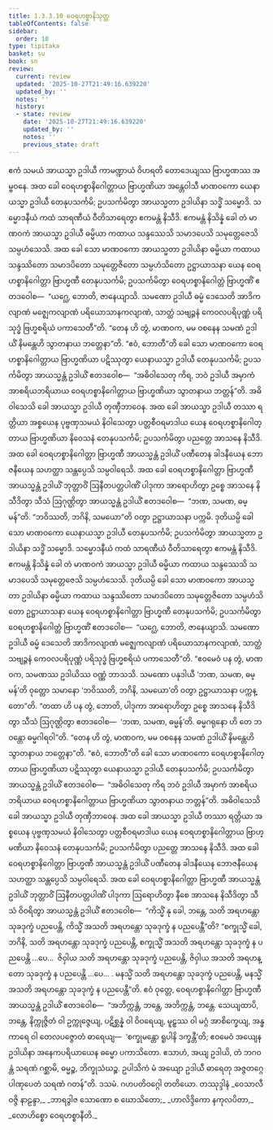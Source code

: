 ```yaml
---
title: 1.3.3.10 ဝေရဟစ္စာနိသုတ္တ
tableOfContents: false
sidebar:
  order: 10
type: tipitaka
basket: su
book: sn
review:
  current: review
  updated: '2025-10-27T21:49:16.639220'
  updated_by: ''
  notes: ''
  history:
  - state: review
    date: '2025-10-27T21:49:16.639220'
    updated_by: ''
    notes: ''
    previous_state: draft
---
```



<ReviewStatus review={frontmatter.review} showDetails={true} />

<HypothesisAnnotation frontmatter={frontmatter} />

<DynamicBreadcrumb />

<Division number="133" book="sn" e="ch" v="18" p="299">

<Paragraph number="764" book="sn">
ဧကံ သမယံ အာယသ္မာ ဥဒါယီ ကာမဏ္ဍာယံ ဝိဟရတိ တောဒေယျဿ ဗြာဟ္မဏဿ အမ္ဗဝနေ. အထ ခေါ ဝေရဟစ္စာနိဂေါတ္တာယ ဗြာဟ္မဏိယာ အန္တေဝါသီ မာဏဝကော ယေနာယသ္မာ ဥဒါယီ တေနုပသင်္ကမိ; ဥပသင်္ကမိတွာ အာယသ္မတာ ဥဒါယိနာ သဒ္ဓိံ သမ္မောဒိ. သမ္မောဒနီယံ ကထံ သာရဏီယံ ဝီတိသာရေတွာ ဧကမန္တံ နိသီဒိ. ဧကမန္တံ နိသိန္နံ ခေါ တံ မာဏဝကံ အာယသ္မာ ဥဒါယီ ဓမ္မိယာ ကထာယ သန္ဒဿေသိ သမာဒပေသိ သမုတ္တေဇေသိ သမ္ပဟံသေသိ. အထ ခေါ သော မာဏဝကော အာယသ္မတာ ဥဒါယိနာ ဓမ္မိယာ ကထာယ သန္ဒဿိတော သမာဒပိတော သမုတ္တေဇိတော သမ္ပဟံသိတော ဥဋ္ဌာယာသနာ ယေန ဝေရဟစ္စာနိဂေါတ္တာ ဗြာဟ္မဏီ တေနုပသင်္ကမိ; ဥပသင်္ကမိတွာ ဝေရဟစ္စာနိဂေါတ္တံ ဗြာဟ္မဏိံ ဧတဒဝေါစ—  “ယဂ္ဃေ, ဘောတိ, ဇာနေယျာသိ. သမဏော ဥဒါယီ ဓမ္မံ ဒေသေတိ အာဒိကလျာဏံ မဇ္ဈေကလျာဏံ ပရိယောသာနကလျာဏံ, သာတ္ထံ သဗျဉ္ဇနံ ကေဝလပရိပုဏ္ဏံ ပရိသုဒ္ဓံ ဗြဟ္မစရိယံ ပကာသေတီ”တိ.
</Paragraph>

<Paragraph number="765" book="sn">
“တေန ဟိ တွံ, မာဏဝက, မမ ဝစနေန သမဏံ ဥဒါယိံ နိမန္တေဟိ သွာတနာယ ဘတ္တေနာ”တိ. “ဧဝံ, ဘောတီ”တိ ခေါ သော မာဏဝကော ဝေရဟစ္စာနိဂေါတ္တာယ ဗြာဟ္မဏိယာ ပဋိဿုတွာ ယေနာယသ္မာ ဥဒါယီ တေနုပသင်္ကမိ; ဥပသင်္ကမိတွာ အာယသ္မန္တံ ဥဒါယိံ ဧတဒဝေါစ—  “အဓိဝါသေတု ကိရ, ဘဝံ ဥဒါယီ အမှာကံ အာစရိယဘရိယာယ ဝေရဟစ္စာနိဂေါတ္တာယ ဗြာဟ္မဏိယာ သွာတနာယ ဘတ္တန်”တိ. အဓိဝါသေသိ ခေါ အာယသ္မာ ဥဒါယီ တုဏှီဘာဝေန. အထ ခေါ အာယသ္မာ ဥဒါယီ တဿာ ရတ္တိယာ အစ္စယေန ပုဗ္ဗဏှသမယံ နိဝါသေတွာ ပတ္တစီဝရမာဒါယ ယေန ဝေရဟစ္စာနိဂေါတ္တာယ ဗြာဟ္မဏိယာ နိဝေသနံ တေနုပသင်္ကမိ; ဥပသင်္ကမိတွာ ပညတ္တေ အာသနေ နိသီဒိ. အထ ခေါ ဝေရဟစ္စာနိဂေါတ္တာ ဗြာဟ္မဏီ အာယသ္မန္တံ ဥဒါယိံ ပဏီတေန ခါဒနီယေန ဘောဇနီယေန သဟတ္ထာ သန္တပ္ပေသိ သမ္ပဝါရေသိ. အထ ခေါ ဝေရဟစ္စာနိဂေါတ္တာ ဗြာဟ္မဏီ အာယသ္မန္တံ ဥဒါယိံ ဘုတ္တာဝိံ ဩနီတပတ္တပါဏိံ ပါဒုကာ အာရောဟိတွာ ဥစ္စေ အာသနေ နိသီဒိတွာ သီသံ ဩဂုဏ္ဌိတွာ အာယသ္မန္တံ ဥဒါယိံ ဧတဒဝေါစ—  “ဘဏ, သမဏ, ဓမ္မန်”တိ. “ဘဝိဿတိ, ဘဂိနိ, သမယော”တိ ဝတွာ ဥဋ္ဌာယာသနာ ပက္ကမိ.
</Paragraph>

<Paragraph number="766" book="sn">
ဒုတိယမ္ပိ ခေါ သော မာဏဝကော ယေနာယသ္မာ ဥဒါယီ တေနုပသင်္ကမိ; ဥပသင်္ကမိတွာ အာယသ္မတာ ဥဒါယိနာ သဒ္ဓိံ သမ္မောဒိ. သမ္မောဒနီယံ ကထံ သာရဏီယံ ဝီတိသာရေတွာ ဧကမန္တံ နိသီဒိ. ဧကမန္တံ နိသိန္နံ ခေါ တံ မာဏဝကံ အာယသ္မာ ဥဒါယီ ဓမ္မိယာ ကထာယ သန္ဒဿေသိ သမာဒပေသိ သမုတ္တေဇေသိ သမ္ပဟံသေသိ. ဒုတိယမ္ပိ ခေါ သော မာဏဝကော အာယသ္မတာ ဥဒါယိနာ ဓမ္မိယာ ကထာယ သန္ဒဿိတော သမာဒပိတော သမုတ္တေဇိတော သမ္ပဟံသိတော ဥဋ္ဌာယာသနာ ယေန ဝေရဟစ္စာနိဂေါတ္တာ ဗြာဟ္မဏီ တေနုပသင်္ကမိ; ဥပသင်္ကမိတွာ ဝေရဟစ္စာနိဂေါတ္တံ ဗြာဟ္မဏိံ ဧတဒဝေါစ—  “ယဂ္ဃေ, ဘောတိ, ဇာနေယျာသိ. သမဏော ဥဒါယီ ဓမ္မံ ဒေသေတိ အာဒိကလျာဏံ မဇ္ဈေကလျာဏံ ပရိယောသာနကလျာဏံ, သာတ္ထံ သဗျဉ္ဇနံ ကေဝလပရိပုဏ္ဏံ ပရိသုဒ္ဓံ ဗြဟ္မစရိယံ ပကာသေတီ”တိ.
</Paragraph>

<Paragraph number="767" book="sn">
“ဧဝမေဝံ ပန တွံ, မာဏဝက, သမဏဿ ဥဒါယိဿ ဝဏ္ဏံ ဘာသသိ. သမဏော ပနုဒါယီ ‘ဘဏ, သမဏ, ဓမ္မန်’တိ ဝုတ္တော သမာနော ‘ဘဝိဿတိ, ဘဂိနိ, သမယော’တိ ဝတွာ ဥဋ္ဌာယာသနာ ပက္ကန္တော”တိ. “တထာ ဟိ ပန တွံ, ဘောတိ, ပါဒုကာ အာရောဟိတွာ ဥစ္စေ အာသနေ နိသီဒိတွာ သီသံ ဩဂုဏ္ဌိတွာ ဧတဒဝေါစ—  ‘ဘဏ, သမဏ, ဓမ္မန်’တိ. ဓမ္မဂရုနော ဟိ တေ ဘဝန္တော ဓမ္မဂါရဝါ”တိ. “တေန ဟိ တွံ, မာဏဝက, မမ ဝစနေန သမဏံ ဥဒါယိံ နိမန္တေဟိ သွာတနာယ ဘတ္တေနာ”တိ. “ဧဝံ, ဘောတီ”တိ ခေါ သော မာဏဝကော ဝေရဟစ္စာနိဂေါတ္တာယ ဗြာဟ္မဏိယာ ပဋိဿုတွာ ယေနာယသ္မာ ဥဒါယီ တေနုပသင်္ကမိ; ဥပသင်္ကမိတွာ အာယသ္မန္တံ ဥဒါယိံ ဧတဒဝေါစ—  “အဓိဝါသေတု ကိရ ဘဝံ ဥဒါယီ အမှာကံ အာစရိယဘရိယာယ ဝေရဟစ္စာနိဂေါတ္တာယ ဗြာဟ္မဏိယာ သွာတနာယ ဘတ္တန်”တိ. အဓိဝါသေသိ ခေါ အာယသ္မာ ဥဒါယီ တုဏှီဘာဝေန.
</Paragraph>

<Paragraph number="768" book="sn">
အထ ခေါ အာယသ္မာ ဥဒါယီ တဿာ ရတ္တိယာ အစ္စယေန ပုဗ္ဗဏှသမယံ နိဝါသေတွာ ပတ္တစီဝရမာဒါယ ယေန ဝေရဟစ္စာနိဂေါတ္တာယ ဗြာဟ္မဏိယာ နိဝေသနံ တေနုပသင်္ကမိ; ဥပသင်္ကမိတွာ ပညတ္တေ အာသနေ နိသီဒိ. အထ ခေါ ဝေရဟစ္စာနိဂေါတ္တာ ဗြာဟ္မဏီ အာယသ္မန္တံ ဥဒါယိံ ပဏီတေန ခါဒနီယေန ဘောဇနီယေန သဟတ္ထာ သန္တပ္ပေသိ သမ္ပဝါရေသိ. အထ ခေါ ဝေရဟစ္စာနိဂေါတ္တာ ဗြာဟ္မဏီ အာယသ္မန္တံ ဥဒါယိံ ဘုတ္တာဝိံ ဩနီတပတ္တပါဏိံ ပါဒုကာ ဩရောဟိတွာ နီစေ အာသနေ နိသီဒိတွာ သီသံ ဝိဝရိတွာ အာယသ္မန္တံ ဥဒါယိံ ဧတဒဝေါစ—  “ကိသ္မိံ နု ခေါ, ဘန္တေ, သတိ အရဟန္တော သုခဒုက္ခံ ပညပေန္တိ, ကိသ္မိံ အသတိ အရဟန္တော သုခဒုက္ခံ န ပညပေန္တီ”တိ?
</Paragraph>

<Paragraph number="769" book="sn">
“စက္ခုသ္မိံ ခေါ, ဘဂိနိ, သတိ အရဟန္တော သုခဒုက္ခံ ပညပေန္တိ, စက္ခုသ္မိံ အသတိ အရဟန္တော သုခဒုက္ခံ န ပညပေန္တိ …ပေ…  ဇိဝှါယ သတိ အရဟန္တော သုခဒုက္ခံ ပညပေန္တိ, ဇိဝှါယ အသတိ အရဟန္တော သုခဒုက္ခံ န ပညပေန္တိ …ပေ… . မနသ္မိံ သတိ အရဟန္တော သုခဒုက္ခံ ပညပေန္တိ, မနသ္မိံ အသတိ အရဟန္တော သုခဒုက္ခံ န ပညပေန္တီ”တိ.
</Paragraph>

<Paragraph number="770" book="sn">
ဧဝံ ဝုတ္တေ, ဝေရဟစ္စာနိဂေါတ္တာ ဗြာဟ္မဏီ အာယသ္မန္တံ ဥဒါယိံ ဧတဒဝေါစ—  “အဘိက္ကန္တံ, ဘန္တေ, အဘိက္ကန္တံ, ဘန္တေ. သေယျထာပိ, ဘန္တေ, နိက္ကုဇ္ဇိတံ ဝါ ဥက္ကုဇ္ဇေယျ, ပဋိစ္ဆန္နံ ဝါ ဝိဝရေယျ, မူဠှဿ ဝါ မဂ္ဂံ အာစိက္ခေယျ, အန္ဓကာရေ ဝါ တေလပဇ္ဇောတံ ဓာရေယျ—  ‘စက္ခုမန္တော ရူပါနိ ဒက္ခန္တီ’တိ; ဧဝမေဝံ အယျေန ဥဒါယိနာ အနေကပရိယာယေန ဓမ္မော ပကာသိတော. ဧသာဟံ, အယျ ဥဒါယိ, တံ ဘဂဝန္တံ သရဏံ ဂစ္ဆာမိ, ဓမ္မဉ္စ, ဘိက္ခုသံဃဉ္စ. ဥပါသိကံ မံ အယျော ဥဒါယီ ဓာရေတု အဇ္ဇတဂ္ဂေ ပါဏုပေတံ သရဏံ ဂတန်”တိ.

</Paragraph>
</Division>

<Paragraph number="771" type="center" book="sn">
ဒသမံ.



</Paragraph>

<Paragraph number="772" type="center" book="sn">
ဂဟပတိဝဂ္ဂေါ တတိယော.



</Paragraph>

<Paragraph number="773" type="center" book="sn">
တဿုဒ္ဒါနံ


</Paragraph>

<Paragraph number="774" type="verses" book="sn">
_ဝေသာလီ ဝဇ္ဇိ နာဠန္ဒာ,_  
_ဘာရဒွါဇ သောဏော စ ဃောသိတော;_  
_ဟာလိဒ္ဒိကော နကုလပိတာ,_  
_လောဟိစ္စော ဝေရဟစ္စာနီတိ._
</Paragraph>